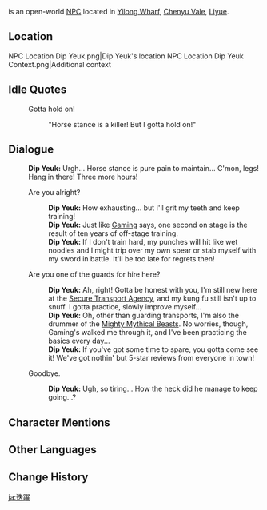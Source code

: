 {{Meta
<!-- Remove this template after adding the missing info -->
|missing_NPC_profile  = yes
}}
{{Character Infobox
|type             = Open-World NPC
|image            = NPC Dip Yeuk.png
|realname         = <!-- Optional, if different from in-game name -->
|deceased         = <!-- Past (for deceased prior to events of the game) or free response -->
|region           = Liyue
|location         = Liyue
|affiliation      = Sword and Strongbox Secure Transport Agency (Faction)
|affiliation2     = Mighty Mythical Beasts
|title            = Guard for Hire

|ancestry         = <!-- Clan/family -->
|father           = 
|mother           = 
|spouse           = 
|sibling          = 
|child            = 
|relative         = 

|voiceEN          = 
|voiceCN          = 
|voiceJP          = 
|voiceKR          = 
|dialoguereward   = 
}}
{{Lang|'''Dip Yeuk'''|yue=迭跃|yue_rm=Dit<sup>6</sup> Yeuk<sup>6</sup>}} is an open-world [[NPC]] located in [[Yilong Wharf]], [[Chenyu Vale]], [[Liyue]].

==Location==
<gallery>
NPC Location Dip Yeuk.png|Dip Yeuk's location
NPC Location Dip Yeuk Context.png|Additional context
</gallery>
<!--
==Profile==
Detailed story/lore information goes here.
''(To be added.)''

===Appearance===
Keep appearance section short and concise. Limit to 2 paragraphs with 3-4 sentences each.
''(To be added.)''

==Quests and Events==
{{Quests and Events}}
-->
==Idle Quotes==
{{Dialogue Start}}
: {{DIcon|Idle}} Gotta hold on!
:: {{A|VO Dip Yeuk 01.ogg}} "Horse stance is a killer! But I gotta hold on!"
{{Dialogue End}}

==Dialogue==
{{Dialogue Start}}
:'''Dip Yeuk:''' Urgh... Horse stance is pure pain to maintain... C'mon, legs! Hang in there! Three more hours!
:{{DIcon}} Are you alright?
::'''Dip Yeuk:''' How exhausting... but I'll grit my teeth and keep training!
::'''Dip Yeuk:''' Just like [[Gaming]] says, one second on stage is the result of ten years of off-stage training.
::'''Dip Yeuk:''' If I don't train hard, my punches will hit like wet noodles and I might trip over my own spear or stab myself with my sword in battle. It'll be too late for regrets then!
:{{DIcon}} Are you one of the guards for hire here?
::'''Dip Yeuk:''' Ah, right! Gotta be honest with you, I'm still new here at the [[Secure Transport Agency]], and my kung fu still isn't up to snuff. I gotta practice, slowly improve myself...
::'''Dip Yeuk:''' Oh, other than guarding transports, I'm also the drummer of the [[Mighty Mythical Beasts]]. No worries, though, Gaming's walked me through it, and I've been practicing the basics every day...
::'''Dip Yeuk:''' If you've got some time to spare, you gotta come see it! We've got nothin' but 5-star reviews from everyone in town!
:{{DIcon}} Goodbye.
::'''Dip Yeuk:''' Ugh, so tiring... How the heck did he manage to keep going...?
{{Dialogue End}}
<!--
==Event Dialogue==
===Event Name===
{{Dialogue Start}}
:'''Dip Yeuk:'''
{{Dialogue End}}
-->
==Character Mentions==
{{Character Mentions}}

==Other Languages==
{{Other Languages|default_hidden=1
|en      = Dip Yeuk
|zhs     = 迭跃
|zhs_rm  = Dié Yuè
|zht     = 迭躍
|zht_rm  = Dié Yuè
|ja      = 迭躍
|ja_rm   = Tetsu Yaku{{Assumed}}
|ko      = 일< >{{tt|약|躍}}
|es      = Dip Yeuk
|fr      = Dip Yeuk
|ru      = Дип Юк
|th      = Dip Yeuk
|vi      = Dip Yeuk
|de      = Dip Yeuk
|id      = Dip Yeuk
|pt      = Dip Yeuk
|tr      = Dip Yeuk
|it      = Dip Yeuk
}}

==Change History==
{{Change History|4.4}}
<!--
==References==
{{Reflist}}
-->

[[ja:迭躍]]